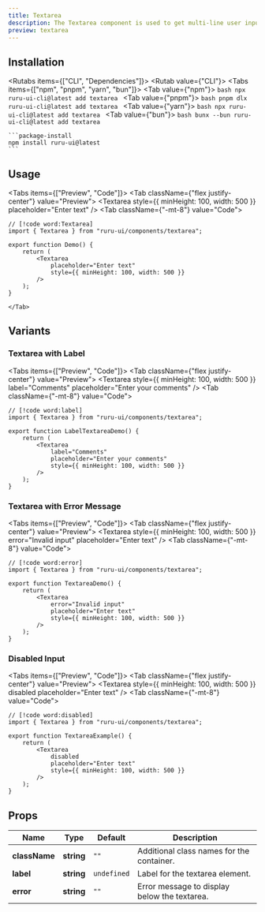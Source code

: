 ```yaml
---
title: Textarea
description: The Textarea component is used to get multi-line user input.
preview: textarea
---
```



## Installation

<Rutabs items={["CLI", "Dependencies"]}>
  <Rutab value={"CLI"}>
    <Tabs items={["npm", "pnpm", "yarn", "bun"]}>
      <Tab value={"npm"}>
      ```bash
      npx ruru-ui-cli@latest add textarea
      ```
      </Tab>
      <Tab value={"pnpm"}>
      ```bash
      pnpm dlx ruru-ui-cli@latest add textarea
      ```
      </Tab>
      <Tab value={"yarn"}>
      ```bash
      npx ruru-ui-cli@latest add textarea
      ```
      </Tab>
      <Tab value={"bun"}>
      ```bash
      bunx --bun ruru-ui-cli@latest add textarea
      ```
    </Tab>
    </Tabs>

  </Rutab>
  <Rutab value={"Dependencies"}>

    ```package-install
    npm install ruru-ui@latest
    ```

  </Rutab>
</Rutabs>

## Usage

<Tabs items={["Preview", "Code"]}>
    <Tab className={"flex justify-center"} value="Preview">
        <Textarea 
          style={{ minHeight: 100, width: 500 }}
          placeholder="Enter text"
        />
    </Tab>
    <Tab className={"-mt-8"} value="Code">
```tsx
// [!code word:Textarea]
import { Textarea } from "ruru-ui/components/textarea";

export function Demo() {
    return (
        <Textarea 
            placeholder="Enter text"
            style={{ minHeight: 100, width: 500 }}
        />
    );
}

```
    </Tab>

</Tabs>

## Variants

### Textarea with Label

<Tabs items={["Preview", "Code"]}>
    <Tab className={"flex justify-center"} value="Preview">
        <Textarea style={{ minHeight: 100, width: 500 }} label="Comments" placeholder="Enter your comments" />
    </Tab>
    <Tab className={"-mt-8"} value="Code">
```tsx
// [!code word:label]
import { Textarea } from "ruru-ui/components/textarea";

export function LabelTextareaDemo() {
    return (
        <Textarea 
            label="Comments"
            placeholder="Enter your comments" 
            style={{ minHeight: 100, width: 500 }} 
        />
    );
}

```
  </Tab>
</Tabs>

### Textarea with Error Message

<Tabs items={["Preview", "Code"]}>
    <Tab className={"flex justify-center"} value="Preview">
        <Textarea style={{ minHeight: 100, width: 500 }} error="Invalid input" placeholder="Enter text" />
    </Tab>
    <Tab className={"-mt-8"} value="Code">
```tsx
// [!code word:error]
import { Textarea } from "ruru-ui/components/textarea";

export function TextareaDemo() {
    return (
        <Textarea 
            error="Invalid input" 
            placeholder="Enter text" 
            style={{ minHeight: 100, width: 500 }}  
        />
    );
}
```
  </Tab>
</Tabs>

### Disabled Input

<Tabs items={["Preview", "Code"]}>
    <Tab className={"flex justify-center"} value="Preview">
        <Textarea style={{ minHeight: 100, width: 500 }} disabled placeholder="Enter text" />
    </Tab>
    <Tab className={"-mt-8"} value="Code">
```tsx
// [!code word:disabled]
import { Textarea } from "ruru-ui/components/textarea";

export function TextareaExample() {
    return (
        <Textarea 
            disabled 
            placeholder="Enter text" 
            style={{ minHeight: 100, width: 500 }} 
        />
    );
}
```
  </Tab>
</Tabs>

## Props

| Name          | Type                                                                                     | Default     | Description                                   |
| ------------- | ---------------------------------------------------------------------------------------- | ----------- | --------------------------------------------- |
| **className** | **string**                                                                                   | `""`        | Additional class names for the container.     |
| **label**     | **string**                                                                                   | `undefined` | Label for the textarea element.               |
| **error**     | **string**                                                                                   | `""`        | Error message to display below the textarea.  |
